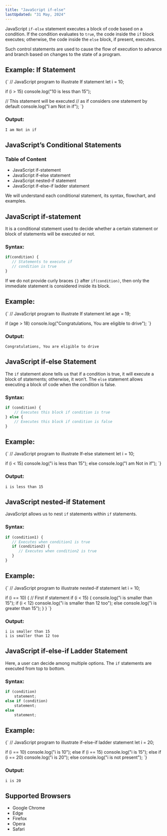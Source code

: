 ```yaml
---
title: "JavaScript if-else"
lastUpdated: "31 May, 2024"
---
```



JavaScript `if-else` statement executes a block of code based on a condition. If the condition evaluates to `true`, the code inside the `if` block executes; otherwise, the code inside the `else` block, if present, executes.

Such control statements are used to cause the flow of execution to advance and branch based on changes to the state of a program.

## Example: If Statement

<CodeBlock language="javascript">{`
// JavaScript program to illustrate If statement
let i = 10;

if (i > 15) console.log("10 is less than 15");

// This statement will be executed
// as if considers one statement by default
console.log("I am Not in if");
`}</CodeBlock>

### Output:
```
I am Not in if
```

## JavaScript’s Conditional Statements
### Table of Content
- JavaScript if-statement
- JavaScript if-else statement
- JavaScript nested-if statement
- JavaScript if-else-if ladder statement

We will understand each conditional statement, its syntax, flowchart, and examples.

## JavaScript if-statement
It is a conditional statement used to decide whether a certain statement or block of statements will be executed or not.

### Syntax:
```javascript
if(condition) {
   // Statements to execute if
   // condition is true
}
```
If we do not provide curly braces `{}` after `if(condition)`, then only the immediate statement is considered inside its block.

## Example:
<CodeBlock language="javascript">{`
// JavaScript program to illustrate If statement
let age = 19;

if (age > 18)
    console.log("Congratulations, You are eligible to drive");
`}</CodeBlock>

### Output:
```
Congratulations, You are eligible to drive
```

## JavaScript if-else Statement
The `if` statement alone tells us that if a condition is true, it will execute a block of statements; otherwise, it won’t. The `else` statement allows executing a block of code when the condition is false.

### Syntax:
```javascript
if (condition) {
    // Executes this block if condition is true
} else {
    // Executes this block if condition is false
}
```

## Example:
<CodeBlock language="javascript">{`
// JavaScript program to illustrate If-else statement
let i = 10;

if (i < 15)
    console.log("i is less than 15");
else
    console.log("I am Not in if");
`}</CodeBlock>

### Output:
```
i is less than 15
```

## JavaScript nested-if Statement
JavaScript allows us to nest `if` statements within `if` statements.

### Syntax:
```javascript
if (condition1) {
   // Executes when condition1 is true
   if (condition2) {
      // Executes when condition2 is true
   }
}
```

## Example:
<CodeBlock language="javascript">{`
// JavaScript program to illustrate nested-if statement
let i = 10;

if (i == 10) {  // First if statement
    if (i < 15) {
        console.log("i is smaller than 15");
        if (i < 12)
            console.log("i is smaller than 12 too");
        else
            console.log("i is greater than 15");
    }
}
`}</CodeBlock>

### Output:
```
i is smaller than 15
i is smaller than 12 too
```

## JavaScript if-else-if Ladder Statement
Here, a user can decide among multiple options. The `if` statements are executed from top to bottom.

### Syntax:
```javascript
if (condition)
    statement;
else if (condition)
    statement;
else
    statement;
```

## Example:
<CodeBlock language="javascript">{`
// JavaScript program to illustrate if-else-if ladder statement
let i = 20;

if (i == 10)
    console.log("i is 10");
else if (i == 15)
    console.log("i is 15");
else if (i == 20)
    console.log("i is 20");
else
    console.log("i is not present");
`}</CodeBlock>

### Output:
```
i is 20
```

## Supported Browsers
- Google Chrome
- Edge
- Firefox
- Opera
- Safari
